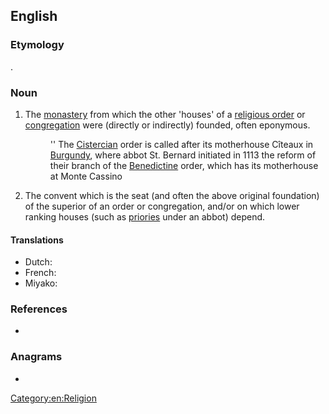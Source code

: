==English==

===Etymology===
{{compound|mother|house|lang=en}}.

===Noun===
{{en-noun}}

# The [[monastery]] from which the other 'houses' of a [[religious order]] or [[congregation]] were (directly or indirectly) founded, often eponymous.
#: '' The [[Cistercian]] order is called after its motherhouse Cîteaux in [[Burgundy]], where abbot St. Bernard initiated in 1113 the reform of their branch of the [[Benedictine]] order, which has its motherhouse at Monte Cassino
# The convent which is the seat (and often the above original foundation) of the superior of an order or congregation, and/or on which lower ranking houses (such as [[priories]] under an abbot) depend.

====Translations====
{{trans-top|religious monastery from which the other houses were founded}}
* Dutch: {{t+|nl|moederhuis|n}}
* French: {{t+|fr|maison mère|f}}
* Miyako: {{t|mvi|家元|tr=やーむとぅ, yaamutu}}
{{trans-mid}}
{{trans-bottom}}

{{trans-top|convent from which lower ranking houses depend}}
{{trans-mid}}
{{trans-bottom}}

{{checktrans-top}}

{{trans-mid}}
{{trans-bottom}}

===References===
* {{R:Websters}}

===Anagrams===
* {{anagrams|en|a=eehhmoorstu|housemother}}

[[Category:en:Religion]]
